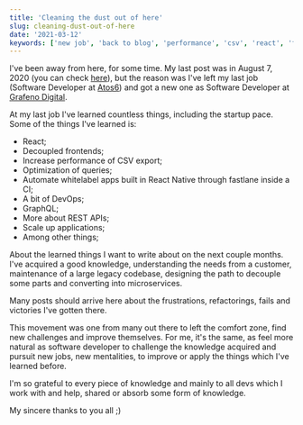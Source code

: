 ```yaml
---
title: 'Cleaning the dust out of here'
slug: cleaning-dust-out-of-here
date: '2021-03-12'
keywords: ['new job', 'back to blog', 'performance', 'csv', 'react', 'frontend', 'comfort zone', 'graphql']
---
```


I've been away from here, for some time. My last post was in August 7, 2020
(you can check [here](/blog/using-more-from-database-instead-of-sidekiq-workers)),
but the reason was I've left my last job (Software Developer at
[Atos6](https://www.atos6.com)) and got a new one as Software Developer at
[Grafeno Digital](https://www.grafeno.digital).

At my last job I've learned countless things, including the startup pace. Some of
the things I've learned is:

- React;
- Decoupled frontends;
- Increase performance of CSV export;
- Optimization of queries;
- Automate whitelabel apps built in React Native through fastlane inside a CI;
- A bit of DevOps;
- GraphQL;
- More about REST APIs;
- Scale up applications;
- Among other things;

About the learned things I want to write about on the next couple months.
I've acquired a good knowledge, understanding the needs from a customer,
maintenance of a large legacy codebase, designing the path to decouple
some parts and converting into microservices.

Many posts should arrive here about the frustrations, refactorings, fails and
victories I've gotten there.

This movement was one from many out there to left the comfort zone, find new
challenges and improve themselves. For me, it's the same, as feel more natural
as software developer to challenge the knowledge acquired and pursuit new jobs,
new mentalities, to improve or apply the things which I've learned before.

I'm so grateful to every piece of knowledge and mainly to all devs which
I work with and help, shared or absorb some form of knowledge.

My sincere thanks to you all ;)
